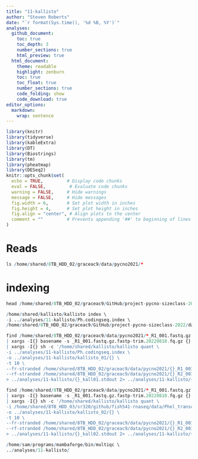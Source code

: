 ```yaml
---
title: "11-kallisto"
author: "Steven Roberts"
date: "`r format(Sys.time(), '%d %B, %Y')`"  
analyses: 
  github_document:
    toc: true
    toc_depth: 3
    number_sections: true
    html_preview: true
  html_document:
    theme: readable
    highlight: zenburn
    toc: true
    toc_float: true
    number_sections: true
    code_folding: show
    code_download: true
editor_options: 
  markdown: 
    wrap: sentence
---
```


```r
library(knitr)
library(tidyverse)
library(kableExtra)
library(DT)
library(Biostrings)
library(tm)
library(pheatmap)
library(DESeq2)
knitr::opts_chunk$set(
  echo = TRUE,         # Display code chunks
  eval = FALSE,         # Evaluate code chunks
  warning = FALSE,     # Hide warnings
  message = FALSE,     # Hide messages
  fig.width = 6,       # Set plot width in inches
  fig.height = 4,      # Set plot height in inches
  fig.align = "center", # Align plots to the center
  comment = ""         # Prevents appending '##' to beginning of lines in code analyses
)
```

# Reads 

```r
ls /home/shared/8TB_HDD_02/graceac9/data/pycno2021/*
```

# indexing



```r
head /home/shared/8TB_HDD_02/graceac9/GitHub/project-pycno-sizeclass-2022/data/augustus.hints.codingseq
```


```r
/home/shared/kallisto/kallisto index \
-i ../analyses/11-kallisto/Ph.codingseq.index \
/home/shared/8TB_HDD_02/graceac9/GitHub/project-pycno-sizeclass-2022/data/augustus.hints.codingseq
```
```r
find /home/shared/8TB_HDD_02/graceac9/data/pycno2021/*_R1_001.fastq.gz.fastp-trim.20220810.fq.gz \
| xargs -I{} basename -s _R1_001.fastq.gz.fastp-trim.20220810.fq.gz {} \
| xargs -I{} sh -c '/home/shared/kallisto/kallisto quant \
-i ../analyses/11-kallisto/Ph.codingseq.index \
-o ../analyses/11-kallisto/kallisto_01/{} \
-t 10 \
--fr-stranded /home/shared/8TB_HDD_02/graceac9/data/pycno2021/{}_R1_001.fastq.gz.fastp-trim.20220810.fq.gz \
--rf-stranded /home/shared/8TB_HDD_02/graceac9/data/pycno2021/{}_R2_001.fastq.gz.fastp-trim.20220810.fq.gz \
> ../analyses/11-kallisto/{}_kall01.stdout 2> ../analyses/11-kallisto/{}_kall01.stderr'
```




```r
find /home/shared/8TB_HDD_02/graceac9/data/pycno2021/*_R1_001.fastq.gz.fastp-trim.20220810.fq.gz \
| xargs -I{} basename -s _R1_001.fastq.gz.fastp-trim.20220810.fq.gz {} \
| xargs -I{} sh -c '/home/shared/kallisto/kallisto quant \
-i /home/shared/8TB_HDD_03/sr320/github/fish541-rnaseq/data/Phel_transcriptome.index \
-o ../analyses/11-kallisto/kallisto_02/{} \
-t 10 \
--fr-stranded /home/shared/8TB_HDD_02/graceac9/data/pycno2021/{}_R1_001.fastq.gz.fastp-trim.20220810.fq.gz \
--rf-stranded /home/shared/8TB_HDD_02/graceac9/data/pycno2021/{}_R2_001.fastq.gz.fastp-trim.20220810.fq.gz \
> ../analyses/11-kallisto/{}_kall02.stdout 2> ../analyses/11-kallisto/{}_kall02.stderr'
```


```r
/home/sam/programs/mambaforge/bin/multiqc \
../analyses/11-kallisto/
```
